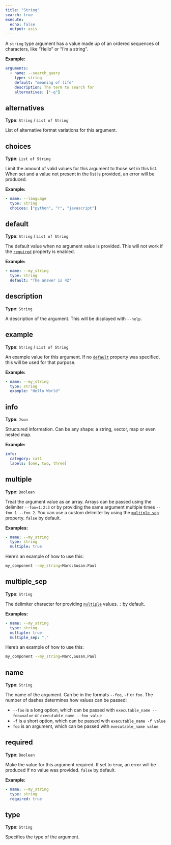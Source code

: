 ```yaml
---
title: "String"
search: true
execute:
  echo: false
  output: asis
---
```


A `string` type argument has a value made up of an ordered sequences of characters, like "Hello" or "I'm a string".

**Example:**

```yaml
arguments:
  - name: --search_query
    type: string
    default: "meaning of life"
    description: The term to search for
    alternatives: ["-q"]

```

## alternatives

**Type**: `String` / `List of String`

List of alternative format variations for this argument.

## choices

**Type**: `List of String`

Limit the amount of valid values for this argument to those set in this list. When set and a value not present in the list is provided, an error will be produced.

**Example:**

```yaml
- name: --language
  type: string
  choices: ["python", "r", "javascript"]

```

## default

**Type**: `String` / `List of String`

The default value when no argument value is provided. This will not work if the [`required`](#required) property is enabled.

**Example:**

```yaml
- name: --my_string
  type: string
  default: "The answer is 42"

```

## description

**Type**: `String`

A description of the argument. This will be displayed with `--help`.

## example

**Type**: `String` / `List of String`

An example value for this argument. If no [`default`](#default) property was specified, this will be used for that purpose.

**Example:**

```yaml
- name: --my_string
  type: string
  example: "Hello World"

```

## info

**Type**: `Json`

Structured information. Can be any shape: a string, vector, map or even nested map.

**Example:**

```yaml
info:
  category: cat1
  labels: [one, two, three]
```

## multiple

**Type**: `Boolean`

Treat the argument value as an array. Arrays can be passed using the delimiter `--foo=1:2:3` or by providing the same argument multiple times `--foo 1 --foo 2`. You can use a custom delimiter by using the [`multiple_sep`](#multiple_sep) property. `false` by default.

**Examples:**

```yaml
- name: --my_string
  type: string
  multiple: true

```

Here's an example of how to use this:

```bash
my_component --my_string=Marc:Susan:Paul
```

## multiple_sep

**Type**: `String`

The delimiter character for providing [`multiple`](#multiple) values. `:` by default.

**Examples:**

```yaml
- name: --my_string
  type: string
  multiple: true
  multiple_sep: ","

```

Here's an example of how to use this:

```bash
my_component --my_string=Marc,Susan,Paul
```

## name

**Type**: `String`

The name of the argument. Can be in the formats `--foo`, `-f` or `foo`. The number of dashes determines how values can be passed:  

  - `--foo` is a long option, which can be passed with `executable_name --foo=value` or `executable_name --foo value`
  - `-f` is a short option, which can be passed with `executable_name -f value`
  - `foo` is an argument, which can be passed with `executable_name value`  


## required

**Type**: `Boolean`

Make the value for this argument required. If set to `true`, an error will be produced if no value was provided. `false` by default.

**Example:**

```yaml
- name: --my_string
  type: string
  required: true

```

## type

**Type**: `String`

Specifies the type of the argument.

